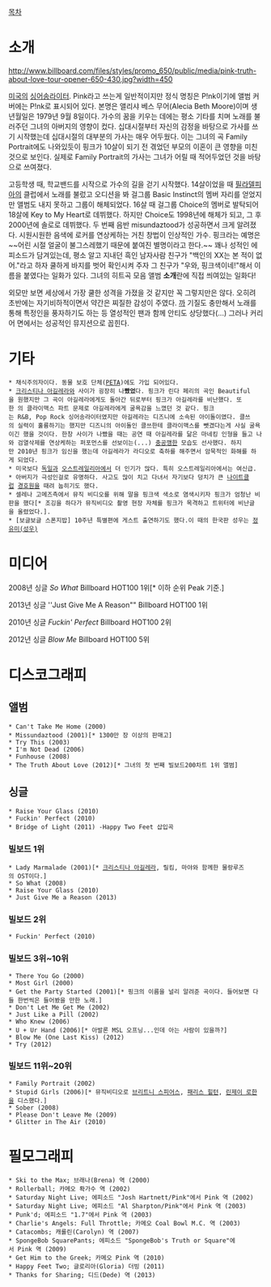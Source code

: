 [[목차]]

= 소개 =

http://www.billboard.com/files/styles/promo_650/public/media/pink-truth-about-love-tour-opener-650-430.jpg?width=450

[[미국]]의 [[싱어송라이터]]. Pink라고 쓰는게 일반적이지만 정식 명칭은 P!nk이기에 앨범 커버에는 P!nk로 표시되어 있다. 본명은 앨리샤 베스 무어(Alecia Beth Moore)이며 생년월일은 1979년 9월 8일이다. 가수의 꿈을 키우는 데에는 평소 기타를 치며 노래를 불러주던 그녀의 아버지의 영향이 컸다. 십대시절부터 자신의 감정을 바탕으로 가사를 쓰기 시작했는데 십대시절의 대부분의 가사는 매우 어두웠다. 이는 그녀의 곡 Family Portrait에도 나와있듯이 핑크가 10살이 되기 전 겪었던 부모의 이혼이 큰 영향을 미친것으로 보인다. 실제로 Family Portrait의 가사는 그녀가 어릴 때 적어두었던 것을 바탕으로 쓰여졌다.

고등학생 때, 학교밴드를 시작으로 가수의 길을 걷기 시작했다. 14살이었을 때 [[필라델피아]]의 클럽에서 노래를 불렀고 오디션을 봐 걸그룹 Basic Instinct의 멤버 자리를 얻었지만 앨범도 내지 못하고 그룹이 해체되었다. 16살 때 걸그룹 Choice의 멤버로 발탁되어 18살에 Key to My Heart로 데뷔했다. 하지만 Choice도 1998년에 해체가 되고, 그 후 2000년에 솔로로 데뷔했다. 두 번째 음반 misundaztood가 성공하면서 크게 알려졌다. 시원시원한 음색에 로커를 연상케하는 거친 창법이 인상적인 가수. 핑크라는 예명은 ~~어린 시절 얼굴이 불그스레했기 때문에 붙여진 별명이라고 한다.~~ 꽤나 성적인 에피소드가 담겨있는데, 평소 알고 지내던 흑인 남자사람 친구가 "백인의 XX는 본 적이 없어."라고 하자 쿨하게 바지를 벗어 확인시켜 주자 그 친구가 "우와, 핑크색이네!"해서 이름을 붙였다는 일화가 있다. 그녀의 히트곡 모음 앨범 '''소개'''란에 직접 씌여있는 일화다!

외모만 보면 세상에서 가장 쿨한 성격을 가졌을 것 같지만 꼭 그렇지만은 않다. 오히려 초반에는 자기비하적이면서 약간은 찌질한 감성이 주였다. [[까]] 기질도 충만해서 노래를 통해 특정인을 풍자하기도 하는 등 열성적인 팬과 함께 안티도 상당했다(...) 그러나 커리어 면에서는 성공적인 뮤지션으로 꼽힌다.

= 기타 =
 * 채식주의자이다. 동물 보호 단체([[PETA]])에도 가입 되어있다.
 * [[크리스티나 아길레라]]와 사이가 굉장히 나'''빴었'''다. 핑크가 린다 페리의 곡인 Beautiful을 원했지만 그 곡이 아길레라에게도 돌아간 뒤로부터 핑크가 아길레라를 비난했다. 또한 <Lady Marmalade>의 클라이맥스 파트 문제로 아길레라에게 굴욕감을 느꼈던 것 같다. 핑크는 R&B, Pop Rock 싱어송라이터였지만 아길레라는 디즈니에 소속된 아이돌이였다. 클쓰의 실력이 훌륭하기는 했지만 디즈니의 아이돌인 클쓰한테 클라이맥스를 뺏겼다는게 사실 굴욕이긴 했을 것이다. 한창 사이가 나빴을 때는 공연 때 아길레라를 닮은 마네킹 인형을 들고 나와 검열삭제를 연상케하는 퍼포먼스를 선보이는(...) [[충공깽]]한 모습도 선사했다. 하지만 2010년 핑크가 임신을 했는데 아길레라가 라디오로 축하를 해주면서 암묵적인 화해를 하게 되었다. 
 * 미국보다 [[독일]]과 [[오스트레일리아]]에서 더 인기가 많다. 특히 오스트레일리아에서는 여신급.
 * 아버지가 극성인걸로 유명하다. 사고도 많이 치고 다녀서 자기보다 덩치가 큰 [[나이트클럽]] [[경호원]]을 때려 눕히기도 했다.
 * 셀레나 고메즈측에서 뮤직 비디오를 위해 말을 핑크색 색소로 염색시키자 핑크가 엄청난 비판을 했다[* 조깅을 하다가 뮤직비디오 촬영 현장 자체를 핑크가 목격하고 트위터에 비난글을 올렸었다.].
 * [보글보글 스폰지밥] 10주년 특별편에 게스트 출연하기도 했다.이 때의 한국판 성우는 [[정유미(성우)]]
= 미디어 =
{{{#!html
<iframe width="600" height="335" src="http://www.youtube.com/embed/FJfFZqTlWrQ" frameborder="0" allowfullscreen></iframe>
}}}
2008년 싱글 ''So What'' Billboard HOT100 1위[* 이하 순위 Peak 기준.]

{{{#!html
<iframe width="560" height="315" src="http://www.youtube.com/embed/OpQFFLBMEPI?rel=0" frameborder="0" allowfullscreen></iframe>
}}}
2013년 싱글 ''Just Give Me A Reason"" Billboard HOT100 1위

{{{#!html
<iframe width="600" height="335" src="http://www.youtube.com/embed/ocDlOD1Hw9k" frameborder="0" allowfullscreen></iframe>
}}}
2010년 싱글 ''Fuckin' Perfect'' Billboard HOT100 2위

{{{#!html
<object width="560" height="315"><param name="movie" value="http://www.youtube.com/v/3jNlIGDRkvQ?version=3&amp;hl=en_US"></param><param name="allowFullScreen" value="true"></param><param name="allowscriptaccess" value="always"></param><embed src="http://www.youtube.com/v/3jNlIGDRkvQ?version=3&amp;hl=en_US" type="application/x-shockwave-flash" width="560" height="315" allowscriptaccess="always" allowfullscreen="true"></embed></object>
}}}
2012년 싱글 ''Blow Me'' Billboard HOT100 5위

= 디스코그래피 =
== 앨범 ==
 * Can't Take Me Home (2000)
 * Missundaztood (2001)[* 1300만 장 이상의 판매고]
 * Try This (2003)
 * I'm Not Dead (2006)
 * Funhouse (2008)
 * The Truth About Love (2012)[* 그녀의 첫 번째 빌보드200차트 1위 앨범]

== 싱글 ==
 * Raise Your Glass (2010)
 * Fuckin' Perfect (2010)
 * Bridge of Light (2011) -Happy Two Feet 삽입곡
=== 빌보드 1위 ===
 * Lady Marmalade (2001)[* [[크리스티나 아길레라]], 릴킴, 마야와 함께한 물랑루즈의 OST이다.]
 * So What (2008)
 * Raise Your Glass (2010)
 * Just Give Me a Reason (2013)

=== 빌보드 2위 ===
 * Fuckin' Perfect (2010)

=== 빌보드 3위~10위 ===
 * There You Go (2000)
 * Most Girl (2000)
 * Get the Party Started (2001)[* 핑크의 이름을 널리 알려준 곡이다. 들어보면 다들 한번씩은 들어봤을 만한 노래.]
 * Don't Let Me Get Me (2002)
 * Just Like a Pill (2002)
 * Who Knew (2006)
 * U + Ur Hand (2006)[* 아발론 MSL 오프닝...인데 아는 사람이 있을까?]
 * Blow Me (One Last Kiss) (2012)
 * Try (2012)

=== 빌보드 11위~20위 ===
 * Family Portrait (2002)
 * Stupid Girls (2006)[* 뮤직비디오로 [[브리트니 스피어스]], [[패리스 힐턴]], [[린제이 로한]]을 디스했다.]
 * Sober (2008)
 * Please Don't Leave Me (2009)
 * Glitter in The Air (2010)

= 필모그래피 =
 * Ski to the Max; 브래나(Brena) 역 (2000)
 * Rollerball; 카메오 롹가수 역 (2002)
 * Saturday Night Live; 에피소드 "Josh Hartnett/Pink"에서 Pink 역 (2002)
 * Saturday Night Live; 에피소드 "Al Sharpton/Pink"에서 Pink 역 (2003)
 * Punk'd; 에피소드 "1.7"에서 Pink 역 (2003)
 * Charlie's Angels: Full Throttle; 카메오 Coal Bowl M.C. 역 (2003)
 * Catacombs; 캐롤린(Carolyn) 역 (2007)
 * SpongeBob SquarePants; 에피소드 "SpongeBob's Truth or Square"에서 Pink 역 (2009)
 * Get Him to the Greek; 카메오 Pink 역 (2010)
 * Happy Feet Two; 글로리아(Gloria) 더빙 (2011)
 * Thanks for Sharing; 디드(Dede) 역 (2013)

